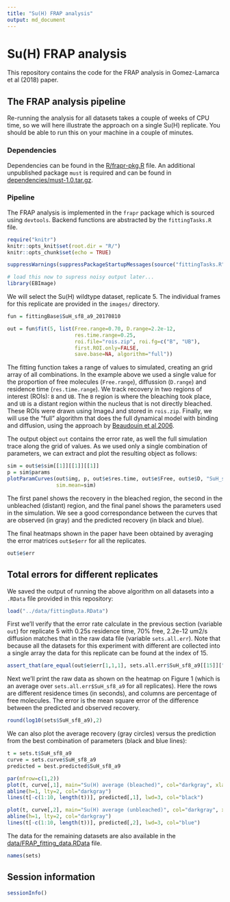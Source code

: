 ```yaml
---
title: "Su(H) FRAP analysis"
output: md_document
---
```


# Su(H) FRAP analysis

This repository contains the code for the FRAP analysis in Gomez-Lamarca et al (2018) paper. 

## The FRAP analysis pipeline

Re-running the analysis for all datasets takes a couple of weeks of CPU time, so we will here illustrate the approach on a single Su(H) replicate. You should be able to run this on your machine in a couple of minutes.

### Dependencies

Dependencies can be found in the [R/frapr-pkg.R](R/frapr-pkg.R) file. An additional unpublished package ```must``` is required and can be found in [dependencies/must-1.0.tar.gz](dependencies/must-1.0.tar.gz).

### Pipeline

The FRAP analysis is implemented in the ```frapr``` package which is sourced using ```devtools```. Backend functions are abstracted by the ```fittingTasks.R``` file. 

```r
require("knitr")
knitr::opts_knit$set(root.dir = "R/")
knitr::opts_chunk$set(echo = TRUE)
```

```r
suppressWarnings(suppressPackageStartupMessages(source("fittingTasks.R")))
```

```r
# load this now to supress noisy output later... 
library(EBImage)
```

We will select the Su(H) wildtype dataset, replicate 5. The individual frames for this replicate are provided in the ```images/``` directory. 

```r
fun = fittingBase$SuH_sf8_a9_20170810

out = fun$fit(5, list(Free.range=0.70, D.range=2.2e-12, 
                      res.time.range=0.25,
                      roi.file="rois.zip", roi.fg=c("B", "UB"), 
                      first.ROI.only=FALSE,
                      save.base=NA, algorithm="full"))
```

The fitting function takes a range of values to simulated, creating an grid array of all combinations. In the example above we used a single value for the proportion of free molecules (```Free.range```), diffussion (```D.range```) and residence time (```res.time.range```). We track recovery in two regions of interest (ROIs): ```B``` and ```UB```. The ```B``` region is where the bleaching took place, and ```UB``` is a distant region within the nucleus that is not directly bleached. These ROIs were drawn using ImageJ and stored in ```rois.zip```. Finally, we will use the "full" algorithm that does the full dynamical model with binding and diffusion, using the approach by [Beaudouin et al 2006](https://www.ncbi.nlm.nih.gov/pubmed/16387760). 

The output object ```out``` contains the error rate, as well the full simulation trace along the grid of values. As we used only a single combination of parameters, we can extract and plot the resulting object as follows:

```r
sim = out$e$sim[[1]][[1]][[1]]
p = sim$params
plotParamCurves(out$img, p, out$e$res.time, out$e$Free, out$e$D, "SuH_sf8_a9", 5, mfrow=c(1,3),
                sim.mean=sim)
```

The first panel shows the recovery in the bleached region, the second in the unbleached (distant) region, and the final panel shows the parameters used in the simulation. We see a good correspondance between the curves that are observed (in gray) and the predicted recovery (in black and blue). 

The final heatmaps shown in the paper have been obtained by averaging the error matrices ```out$e$err``` for all the replicates. 

```r
out$e$err
```

## Total errors for different replicates

We saved the output of running the above algorithm on all datasets into a ```.RData``` file provided in this repository:

```r
load("../data/fittingData.RData")
```

First we'll verify that the error rate calculate in the previous section (variable ```out```) for replicate 5 with 0.25s residence time, 70% free, 2.2e-12 um2/s diffusion matches that in the raw data file (variable ```sets.all.err```). Note that because all the datasets for this experiment with different are collected into a single array the data for this replicate can be found at the index of 15. 

```r
assert_that(are_equal(out$e$err[1,1,1], sets.all.err$SuH_sf8_a9[[15]]["0.25", "0.7", "2.2e-12"]))
```

Next we'll print the raw data as shown on the heatmap on Figure 1 (which is an average over ```sets.all.err$SuH_sf8_a9``` for all replicates). Here the rows are different residence times (in seconds), and columns are percentage of free molecules. The error is the mean square error of the difference between the predicted and observed recovery. 

```r
round(log10(sets$SuH_sf8_a9),2)
```

We can also plot the average recovery (gray circles) versus the prediction from the best combination of parameters (black and blue lines):

```r
t = sets.t$SuH_sf8_a9
curve = sets.curve$SuH_sf8_a9
predicted = best.predicted$SuH_sf8_a9

par(mfrow=c(1,2))
plot(t, curve[,1], main="Su(H) average (bleached)", col="darkgray", xlab="Time (s)", ylab="Recovery (bleached ROI)")
abline(h=1, lty=2, col="darkgray")
lines(t[-c(1:10, length(t))], predicted[,1], lwd=3, col="black")

plot(t, curve[,2], main="Su(H) average (unbleached)", col="darkgray", xlab="Time (s)", ylab="Recovery (unbleached ROI)")
abline(h=1, lty=2, col="darkgray")
lines(t[-c(1:10, length(t))], predicted[,2], lwd=3, col="blue")
```

The data for the remaining datasets are also available in the [data/FRAP_fitting_data.RData](data/FRAP_fitting_data.RData) file. 

```r
names(sets)
```

## Session information
```r
sessionInfo()
```
